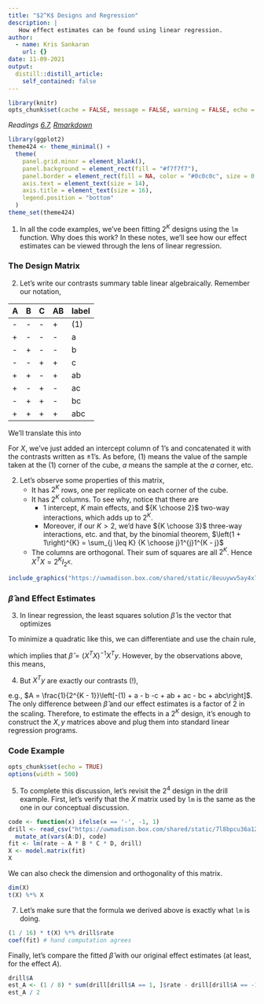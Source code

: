 ```yaml
---
title: "$2^K$ Designs and Regression"
description: |
   How effect estimates can be found using linear regression.
author:
  - name: Kris Sankaran
    url: {}
date: 11-09-2021
output:
  distill::distill_article:
    self_contained: false
---
```


```r
library(knitr)
opts_chunk$set(cache = FALSE, message = FALSE, warning = FALSE, echo = FALSE)
```

_Readings [6.7](https://www.wiley.com/en-us/Design+and+Analysis+of+Experiments%2C+10th+Edition-p-9781119492443#content-section), [Rmarkdown](https://github.com/krisrs1128/stat424_f21/blob/main/_posts/2021-08-17-week10-1/week10-1.Rmd)_

```r
library(ggplot2)
theme424 <- theme_minimal() + 
  theme(
    panel.grid.minor = element_blank(),
    panel.background = element_rect(fill = "#f7f7f7"),
    panel.border = element_rect(fill = NA, color = "#0c0c0c", size = 0.6),
    axis.text = element_text(size = 14),
    axis.title = element_text(size = 16),
    legend.position = "bottom"
  )
theme_set(theme424)
```

1. In all the code examples, we’ve been fitting $2^K$ designs using the `lm`
function. Why does this work? In these notes, we’ll see how our effect estimates
can be viewed through the lens of linear regression.

### The Design Matrix

2. Let’s write our contrasts summary table linear algebraically. Remember our
notation,

| A | B | C | AB | label |
|---|---| --- | --- | --- |
| - | - | - | + | (1) |
| + | - | - | - | a |
| - | + | - | - | b |
| - | - | + | + | c |
| + | + | - | + | ab |
| + | - | + | - | ac |
| - | + | + | - |  bc |
| + | + | + | + | abc |

   We’ll translate this into

\begin{align*}
X = \begin{pmatrix}
1 & -1 & -1 & - 1 & 1 \\
1 & 1 & -1 & -1 & -1 \\
1 & -1 & 1 & -1 & -1 \\
1 & -1 & -1 & 1 & 1 \\
1 & 1 & 1 & -1 & 1 \\
1 & 1 & -1 & 1 & -1 \\
1 & -1 & 1 & 1 & -1 \\
1 & 1 & 1 & 1 & 1
\end{pmatrix}
&&
y = \begin{pmatrix}
(1) \\
a \\
b \\
c \\
ab \\
ac \\
bc \\
abc
\end{pmatrix}
\end{align*}

For $X$, we’ve just added an intercept column of $1$’s and concatenated it with
the contrasts written as $\pm 1$’s. As before, $(1)$ means the value of the
sample taken at the $(1)$ corner of the cube, $a$ means the sample at the $a$
corner, etc.

2. Let’s observe some properties of this matrix,
    * It has $2^{K}$ rows, one per replicate on each corner of the cube.
    * It has $2^{K}$ columns. To see why, notice that there are
    	* 1 intercept, $K$ main effects, and ${K \choose 2}$ two-way interactions, which adds up to $2 ^ K$.
    	* Moreover, if our $K > 2$, we’d have ${K \choose 3}$ three-way interactions,
    	etc. and that, by the binomial theorem, $\left(1 + 1\right)^{K} = \sum_{j \leq
    	K} {K \choose j}1^{j}1^{K - j}$
    * The columns are orthogonal. Their sum of squares are all $2^{K}$. Hence $X^{T}X = 2^{K}I_{2^{K}}$.

```r
include_graphics("https://uwmadison.box.com/shared/static/8euuywv5ay4x7przznhsxdo269865h2a.png")
```

### $\hat{\beta}$ and Effect Estimates

3. In linear regression, the least squares solution $\hat{\beta}$ is the vector
that optimizes

\begin{align*}
\hat{\beta} := \arg\min_{\beta \in \mathbb{R}^{2^{K}}} \|y - X\beta\|_{2}^{2}
\end{align*}

  To minimize a quadratic like this, we can differentiate and use the chain rule,

\begin{align*}
\frac{\partial}{\partial \beta}\left[\|y - X\beta\|_{2}^{2}\right] &= 0 \\
\iff 2X^{T}\left(y - X\beta\right) &= 0
\end{align*}

  which implies that $\hat{\beta} = \left(X^{T}X\right)^{-1}X^{T}y$. However, by
the observations above, this means,

\begin{align*}
\hat{\beta} &= \left(2^{K}I_{2^{K}}\right)^{-1}X^T y \\
&= \frac{1}{2^{K}}X^{T}y.
\end{align*}

4. But $X^{T}y$ are exactly our contrasts (!),

\begin{align*}
X^{T}y &= \begin{pmatrix}
1 &  1 &  1 &  1 & 1 & 1 &  1 & 1 \\
-1 & 1 & -1 & -1 & 1 & 1 & -1 & 1 \\
-1 & -1 & 1 & -1 & 1 & -1 & 1 & 1 \\
\vdots & & & & & & & \vdots
\end{pmatrix}
\begin{pmatrix}
\left(1\right) \\
a \\
b \\
c \\
\vdots 
\end{pmatrix}
\end{align*}

  e.g., $A = \frac{1}{2^{K - 1}}\left[-(1) + a - b -c + ab + ac - bc + abc\right]$. The only difference between $\hat{\beta}$ and our effect estimates
  is a factor of 2 in the scaling. Therefore, to estimate the effects in a $2^{K}$
  design, it’s enough to construct the $X, y$ matrices above and plug them into
  standard linear regression programs.

### Code Example

```r
opts_chunk$set(echo = TRUE)
options(width = 500)
```

5. To complete this discussion, let's revisit the $2 ^ 4$ design in the drill
example. First, let's verify that the $X$ matrix used by `lm` is the same as the
one in our conceptual discussion.

```r
code <- function(x) ifelse(x == '-', -1, 1)
drill <- read_csv("https://uwmadison.box.com/shared/static/7l8bpcu36a12a8c0chlh4id0qezdnnoe.csv") %>%
  mutate_at(vars(A:D), code)
fit <- lm(rate ~ A * B * C * D, drill)
X <- model.matrix(fit)
X
```

  We can also check the dimension and orthogonality of this matrix.

```r
dim(X)
t(X) %*% X
```

7. Let's make sure that the formula we derived above is exactly what `lm` is
doing.

```r
(1 / 16) * t(X) %*% drill$rate
coef(fit) # hand computation agrees
```

  Finally, let's compare the fitted $\hat{\beta}$ with our original effect
estimates (at least, for the effect $A$).

```r
drill$A
est_A <- (1 / 8) * sum(drill[drill$A == 1, ]$rate - drill[drill$A == -1, ]$rate)
est_A / 2
```